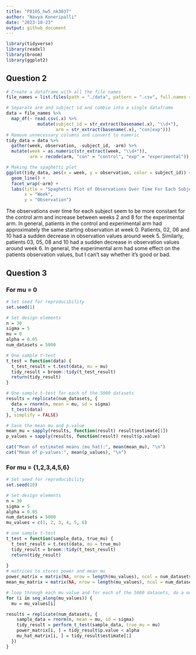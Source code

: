 ```yaml
---
title: "P8105_hw5_nk3037"
author: "Navya Koneripalli"
date: "2023-10-23"
output: github_document
---
```


```r
library(tidyverse)
library(readxl)
library(broom)
library(ggplot2)
```

## Question 2
```r
# Create a dataframe with all the file names
file_names = list.files(path = "./data", pattern = ".csv", full.names = TRUE)

# Separate arm and subject id and combie into a single dataframe
data = file_names %>%
  map_df(~ read.csv(.x) %>%
            mutate(subject_id = str_extract(basename(.x), "\\d+"),
                   arm = str_extract(basename(.x), "con|exp")))  
# Remove unnecessary columns and convert to numeric
tidy_data = data %>%
  gather(week, observation, -subject_id, -arm) %>%
  mutate(week = as.numeric(str_extract(week, "\\d+")),
         arm = recode(arm, "con" = "control", "exp" = "experimental"))

# Making the spaghetti plot
ggplot(tidy_data, aes(x = week, y = observation, color = subject_id)) +
  geom_line() +
  facet_wrap(~arm) +
  labs(title = "Spaghetti Plot of Observations Over Time For Each Subject",
       x = "Week",
       y = "Observation")
```

The observations over time for each subject seem to be more constant for the control arm and increase between weeks 2 and 8 for the experimental arm. In general, patients in the control and experimental arm had approximately the same starting observation at week 0. Patients, 02, 06 and 10 had a sudden decrease in observation values around week 5. Similarly, patients 03, 05, 08 and 10 had a sudden decrease in observation values around week 6. In general, the experimental arm had some effect on the patients observation values, but I can't say whether it's good or bad.

## Question 3
### For mu = 0
```r
# Set seed for reproducibility
set.seed(1)

# Set design elements
n = 30
sigma = 5
mu = 0
alpha = 0.05
num_datasets = 5000

# One sample t-test
t_test = function(data) {
  t_test_result = t.test(data, mu = mu)
  tidy_result = broom::tidy(t_test_result)
  return(tidy_result)
}

# One sample t-test for each of the 5000 datasets
results = replicate(num_datasets, {
  data = rnorm(n, mean = mu, sd = sigma)
  t_test(data)
}, simplify = FALSE)

# Save the mean mu and p-value
mean_mu = sapply(results, function(result) result$estimate[1])
p_values = sapply(results, function(result) result$p.value)

cat("Mean of estimated means (mu_hat):", mean(mean_mu), "\n")
cat("Mean of p-values:", mean(p_values), "\n")
```

### For mu = {1,2,3,4,5,6}
```r
# Set seed for reproducibility
set.seed(10)

# Set design elements
n = 30
sigma = 5
alpha = 0.05
num_datasets = 5000
mu_values = c(1, 2, 3, 4, 5, 6)

# one sample t-test
t_test = function(sample_data, true_mu) {
  t_test_result = t.test(data, mu = true_mu)
  tidy_result = broom::tidy(t_test_result)
  return(tidy_result)
  
}
# matrices to stores power and mean mu
power_matrix = matrix(NA, nrow = length(mu_values), ncol = num_datasets)
mean_mu_matrix = matrix(NA, nrow = length(mu_values), ncol = num_datasets)

# loop through each mu value and for each of the 5000 datasets, do a one sample t-test
for (i in seq_along(mu_values)) {
  mu = mu_values[i]

results = replicate(num_datasets, {
    sample_data = rnorm(n, mean = mu, sd = sigma)
    tidy_result = perform_t_test(sample_data, true_mu = mu)
    power_matrix[i, ] = tidy_result$p.value < alpha
    mu_hat_matrix[i, ] = tidy_result$estimate[1]
  })
}
```

